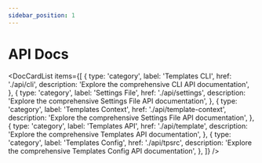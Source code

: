 ```yaml
---
sidebar_position: 1
---
```



# API Docs

<DocCardList
  items={[
    {
      type: 'category',
      label: 'Templates CLI',
      href: './api/cli',
      description: 'Explore the comprehensive CLI API documentation',
    },
    {
      type: 'category',
      label: 'Settings File',
      href: './api/settings',
      description: 'Explore the comprehensive Settings File API documentation',
    },
    {
      type: 'category',
      label: 'Templates Context',
      href: './api/template-context',
      description: 'Explore the comprehensive Settings File API documentation',
    },
    {
      type: 'category',
      label: 'Templates API',
      href: './api/template',
      description: 'Explore the comprehensive Templates API documentation',
    },
    {
      type: 'category',
      label: 'Templates Config',
      href: './api/tpsrc',
      description:
        'Explore the comprehensive Templates Config API documentation',
    },
  ]}
/>
